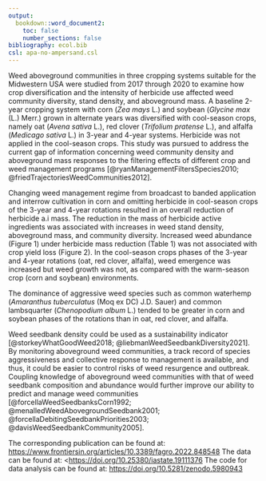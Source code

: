 ```yaml
---
output: 
  bookdown::word_document2: 
    toc: false
    number_sections: false
bibliography: ecol.bib
csl: apa-no-ampersand.csl
---
```


Weed aboveground communities in three cropping systems suitable for the Midwestern USA were studied from 2017 through 2020 to examine how crop diversification and the intensity of herbicide use affected weed community diversity, stand density, and aboveground mass. A baseline 2-year cropping system with corn (*Zea mays* L.) and soybean (*Glycine max* (L.) Merr.) grown in alternate years was diversified with cool-season crops, namely oat (*Avena sativa* L.), red clover (*Trifolium pratense* L.), and alfalfa (*Medicago sativa* L.) in 3-year and 4-year systems. Herbicide was not applied in the cool-season crops. This study was pursued to address the current gap of information concerning weed community density and aboveground mass responses to the filtering effects of different crop and weed management programs [@ryanManagementFiltersSpecies2010; @friedTrajectoriesWeedCommunities2012].

Changing weed management regime from broadcast to banded application and interrow cultivation in corn and omitting herbicide in cool-season crops of the 3-year and 4-year rotations resulted in an overall reduction of herbicide a.i mass. The reduction in the mass of herbicide active ingredients was associated with increases in weed stand density, aboveground mass, and community diversity. Increased weed abundance (Figure 1) under herbicide mass reduction (Table 1) was not associated with crop yield loss (Figure 2). In the cool-season crops phases of the 3-year and 4-year rotations (oat, red clover, alfalfa), weed emergence was increased but weed growth was not, as compared with the warm-season crop (corn and soybean) environments. 

The dominance of aggressive weed species such as common waterhemp (*Amaranthus tuberculatus* (Moq ex DC) J.D. Sauer) and common lambsquarter (*Chenopodium album* L.) tended to be greater in corn and soybean phases of the rotations than in oat, red clover, and alfalfa.

Weed seedbank density could be used as a sustainability indicator [@storkeyWhatGoodWeed2018; @liebmanWeedSeedbankDiversity2021]. By monitoring aboveground weed communities, a track record of species aggressiveness and collective response to management is available, and thus, it could be easier to control risks of weed resurgence and outbreak. Coupling knowledge of aboveground weed communities with that of weed seedbank composition and abundance would further improve our ability to predict and manage weed communities [@forcellaWeedSeedbanksCorn1992; @menalledWeedAbovegroundSeedbank2001; @forcellaDebitingSeedbankPriorities2003; @davisWeedSeedbankCommunity2005]. 

The corresponding publication can be found at: <https://www.frontiersin.org/articles/10.3389/fagro.2022.848548>
The data can be found at: <<https://doi.org/10.25380/iastate.19111376>
The code for data analysis can be found at: <https://doi.org/10.5281/zenodo.5980943>
